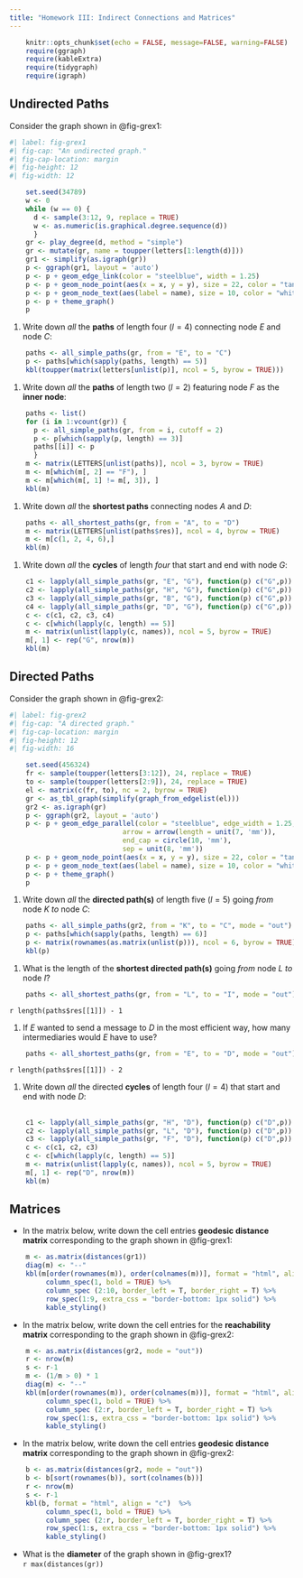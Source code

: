 ```yaml
---
title: "Homework III: Indirect Connections and Matrices"
---
```


```r
    knitr::opts_chunk$set(echo = FALSE, message=FALSE, warning=FALSE)
    require(ggraph)
    require(kableExtra)
    require(tidygraph)
    require(igraph)
```

## Undirected Paths

Consider the graph shown in @fig-grex1:

```r
#| label: fig-grex1
#| fig-cap: "An undirected graph."
#| fig-cap-location: margin   
#| fig-height: 12
#| fig-width: 12

    set.seed(34789)
    w <- 0
    while (w == 0) {
      d <- sample(3:12, 9, replace = TRUE)
      w <- as.numeric(is.graphical.degree.sequence(d))
      }    
    gr <- play_degree(d, method = "simple")
    gr <- mutate(gr, name = toupper(letters[1:length(d)]))
    gr1 <- simplify(as.igraph(gr))
    p <- ggraph(gr1, layout = 'auto') 
    p <- p + geom_edge_link(color = "steelblue", width = 1.25) 
    p <- p + geom_node_point(aes(x = x, y = y), size = 22, color = "tan2") 
    p <- p + geom_node_text(aes(label = name), size = 10, color = "white")
    p <- p + theme_graph() 
    p
```

1. Write down *all* the **paths** of length four ($l = 4$) connecting node *E* and node *C*:
<br>
```r
    paths <- all_simple_paths(gr, from = "E", to = "C")
    p <- paths[which(sapply(paths, length) == 5)]
    kbl(toupper(matrix(letters[unlist(p)], ncol = 5, byrow = TRUE)))
```

1. Write down *all* the **paths** of length two ($l = 2$) featuring node *F* as the **inner node**:
<br>
```r
    paths <- list()
    for (i in 1:vcount(gr)) {
      p <- all_simple_paths(gr, from = i, cutoff = 2)
      p <- p[which(sapply(p, length) == 3)]
      paths[[i]] <- p
      }
    m <- matrix(LETTERS[unlist(paths)], ncol = 3, byrow = TRUE)
    m <- m[which(m[, 2] == "F"), ]
    m <- m[which(m[, 1] != m[, 3]), ]
    kbl(m)
```

1. Write down *all* the **shortest paths** connecting nodes *A* and *D*:
<br>
```r
    paths <- all_shortest_paths(gr, from = "A", to = "D")
    m <- matrix(LETTERS[unlist(paths$res)], ncol = 4, byrow = TRUE)
    m <- m[c(1, 2, 4, 6),]
    kbl(m)
```


1. Write down *all* the **cycles** of length *four* that start and end with node *G*:
```r
    c1 <- lapply(all_simple_paths(gr, "E", "G"), function(p) c("G",p))
    c2 <- lapply(all_simple_paths(gr, "H", "G"), function(p) c("G",p))
    c3 <- lapply(all_simple_paths(gr, "B", "G"), function(p) c("G",p))
    c4 <- lapply(all_simple_paths(gr, "D", "G"), function(p) c("G",p))
    c <- c(c1, c2, c3, c4)
    c <- c[which(lapply(c, length) == 5)]
    m <- matrix(unlist(lapply(c, names)), ncol = 5, byrow = TRUE)
    m[, 1] <- rep("G", nrow(m))
    kbl(m)
```

## Directed Paths

Consider the graph shown in @fig-grex2:

```r
#| label: fig-grex2
#| fig-cap: "A directed graph."
#| fig-cap-location: margin   
#| fig-height: 12
#| fig-width: 16

    set.seed(456324)
    fr <- sample(toupper(letters[3:12]), 24, replace = TRUE)
    to <- sample(toupper(letters[2:9]), 24, replace = TRUE)
    el <- matrix(c(fr, to), nc = 2, byrow = TRUE)
    gr <- as_tbl_graph(simplify(graph_from_edgelist(el)))
    gr2 <- as.igraph(gr)
    p <- ggraph(gr2, layout = 'auto') 
    p <- p + geom_edge_parallel(color = "steelblue", edge_width = 1.25,
                            arrow = arrow(length = unit(7, 'mm')),
                            end_cap = circle(10, 'mm'), 
                            sep = unit(8, 'mm'))
    p <- p + geom_node_point(aes(x = x, y = y), size = 22, color = "tan2") 
    p <- p + geom_node_text(aes(label = name), size = 10, color = "white")
    p <- p + theme_graph() 
    p
```

1. Write down *all* the **directed path(s)** of length five ($l = 5$) going *from* node *K* *to* node *C*:
<br>
```r
    paths <- all_simple_paths(gr2, from = "K", to = "C", mode = "out")
    p <- paths[which(sapply(paths, length) == 6)]
    p <- matrix(rownames(as.matrix(unlist(p))), ncol = 6, byrow = TRUE)
    kbl(p)
```

1. What is the length of the **shortest directed path(s)** going *from* node *L* *to* node *I*?
<br>
```r
    paths <- all_shortest_paths(gr, from = "L", to = "I", mode = "out")
```
`r length(paths$res[[1]]) - 1`

1. If *E* wanted to send a message to *D* in the most efficient way, how many intermediaries would *E* have to use?
<br>
```r
    paths <- all_shortest_paths(gr, from = "E", to = "D", mode = "out")
```
`r length(paths$res[[1]]) - 2`

1. Write down *all* the directed **cycles** of length four ($l = 4$) that start and end with node *D*:
<br>
<br>
```r
    c1 <- lapply(all_simple_paths(gr, "H", "D"), function(p) c("D",p))
    c2 <- lapply(all_simple_paths(gr, "L", "D"), function(p) c("D",p))
    c3 <- lapply(all_simple_paths(gr, "F", "D"), function(p) c("D",p))
    c <- c(c1, c2, c3)
    c <- c[which(lapply(c, length) == 5)]
    m <- matrix(unlist(lapply(c, names)), ncol = 5, byrow = TRUE)
    m[, 1] <- rep("D", nrow(m))
    kbl(m)
```


## Matrices

- In the matrix below, write down the cell entries **geodesic distance matrix** corresponding to the graph shown in @fig-grex1:

```r
    m <- as.matrix(distances(gr1))
    diag(m) <- "--"
    kbl(m[order(rownames(m)), order(colnames(m))], format = "html", align = "c")  %>% 
         column_spec(1, bold = TRUE) %>% 
         column_spec (2:10, border_left = T, border_right = T) %>%
         row_spec(1:9, extra_css = "border-bottom: 1px solid") %>%
         kable_styling()
```



- In the matrix below, write down the cell entries for the **reachability matrix** corresponding to the graph shown in @fig-grex2:

```r
    m <- as.matrix(distances(gr2, mode = "out"))
    r <- nrow(m)
    s <- r-1
    m <- (1/m > 0) * 1
    diag(m) <- "--"
    kbl(m[order(rownames(m)), order(colnames(m))], format = "html", align = "c")  %>% 
         column_spec(1, bold = TRUE) %>% 
         column_spec (2:r, border_left = T, border_right = T) %>%
         row_spec(1:s, extra_css = "border-bottom: 1px solid") %>%
         kable_styling()
```


- In the matrix below, write down the cell entries **geodesic distance matrix** corresponding to the graph shown in @fig-grex2:

```r
    b <- as.matrix(distances(gr2, mode = "out"))
    b <- b[sort(rownames(b)), sort(colnames(b))]
    r <- nrow(m)
    s <- r-1
    kbl(b, format = "html", align = "c")  %>% 
         column_spec(1, bold = TRUE) %>% 
         column_spec (2:r, border_left = T, border_right = T) %>%
         row_spec(1:s, extra_css = "border-bottom: 1px solid") %>%
         kable_styling()
```

- What is the **diameter** of the graph shown in @fig-grex1?
<br>
`r max(distances(gr))`
<br>


